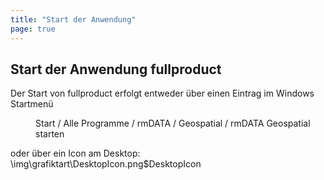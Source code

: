 ```yaml
---
title: "Start der Anwendung"
page: true
---
```

## Start der Anwendung  <Placeholder>fullproduct</Placeholder> 

Der Start von  <Placeholder>fullproduct</Placeholder> erfolgt entweder &#252;ber einen Eintrag im Windows Startmen&#252;  
 <Menu>Start / Alle Programme / rmDATA / Geospatial / rmDATA Geospatial starten</Menu>  
oder &#252;ber ein Icon am Desktop:<Image>\img\grafiktart\DesktopIcon.png$DesktopIcon</Image>